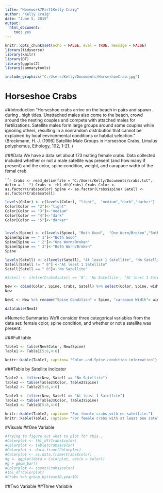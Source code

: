 ```yaml
---
title: "Homework7Part1Kelly Craig"
author: "Kelly Craig"
date: "June 5, 2019"
output:
  html_document:
    toc: yes
---
```


```r
knitr::opts_chunk$set(echo = FALSE, eval = TRUE, message = FALSE)
library(tidyverse)
library(knitr)
library(DT)
library(ggplot2)
library(summarytools)
```

```r
include_graphics("C:/Users/Kelly/Documents/HorseshoeCrab.jpg")
```  

# Horseshoe Crabs

##Introduction
"Horseshoe crabs arrive on the beach in pairs and spawn . during . high tides. Unattached males also come to the beach, crowd around the nesting couples and compete with attached males for fertilizations. Satellite males form large groups around some couples while ignoring others, resulting in a nonrandom distribution that cannot be explained by local environmental conditions or habitat selection." (Brockmann, H. J. (1996) Satellite Male Groups in Horseshoe Crabs, Limulus polyphemus, Ethology, 102, 1-21. )

###Data
We have a data set about 173 mating female crabs. Data collected included whether or not a male satellite was present (and how many if present) and the color, spine condition, weight, and carapace width of the femal crab.

``````r
Crabs <- read_delim(file = "C:/Users/Kelly/Documents/crabs.txt", delim = "  ")
Crabs <- tbl_df(Crabs)
Crabs
Color <- as.factor(Crabs$color)
Spine <- as.factor(Crabs$spine)
Satell <- as.factor(Crabs$satell)
```

```r
levels(Color) <- c(levels(Color), "light",  "medium","dark","darker")
Color[Color == "2"]<-"light"
Color[Color == "3"]<-"medium"
Color[Color == "4"]<-"dark"
Color[Color == "5"]<-"darker"


levels(Spine) <- c(levels(Spine), "Both Good",  "One Worn/Broken","Both Worn/Broken")
Spine[Spine == " 1"]<-"Both Good"
Spine[Spine == " 2"]<-"One Worn/Broken"
Spine[Spine == " 3"]<-"Both Worn/Broken"
Spine

levels(Satell) <- c(levels(Satell), "At least 1 Satellite", "No Satellite")
Satell[Satell != " 0"] <-"At least 1 Satellite"
Satell[Satell == " 0"]<-"No Satellite"

#Satell <- ifelse(Crabs$satell == '0', 'No Satellite', "At least 1 Satellite")

New <- cbind(Color, Spine, Crabs, Satell) %>% select(Color, Spine, width, satell, weight, Satell)
New

New1 <- New %>% rename("Spine Condition" = Spine, "carapace Width"= width, "Satellites Present" = satell, "Weight" = weight, "Satellite Indicator" = Satell)
```

```r
datatable(New1)
```

#Numeric Summaries
We'll consider three categorical variables from the data set: female color, spine condition, and whether or not a satellite was present.

###Full table
```r
Table1 <- table(New$Color, New$Spine)
Table1 <- Table1[5:8,4:6]
```

```r
knitr::kable(Table1, caption= "Color and Spine condition information")
```

###Table by Satellite Indicator
```r
Table2 <- filter(New, Satell == "No Satellite") 
Table2 <- table(Table2$Color, Table2$Spine)
Table2 <- Table2[5:8,4:6]

Table3 <- filter(New, Satell == "At least 1 Satellite") 
Table3 <- table(Table3$Color, Table3$Spine)
Table3 <- Table3[5:8,4:6]
```

```r
knitr::kable(Table2, caption= "For female crabs with no satellite:")
knitr::kable(Table3, caption= "For female crabs with at least one satellite:")
```

#Visuals
##One Variable
```r
#Trying to figure out what to plot for this..
#Colorplot <- tbl_df(Crabs$color)
#Colorplot <- table(Crabs$color)
#Colorplot <- data.frame(Colorplot)
#Colorplot <- as.data.frame(Crabs$color)
#g <- ggplot(data = Colorplot, aes(x = color))
#g + geom_bar()
#Colorplot <- count(Crabs$color)
#tbl_df(Colorplot)
#Crabs %>% group_by(teamID,yearID)
```

##Two Variable
##Three Variable
